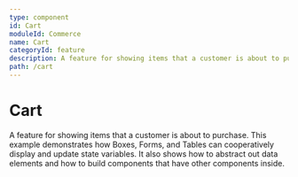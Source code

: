 ```yaml
---
type: component
id: Cart
moduleId: Commerce
name: Cart
categoryId: feature
description: A feature for showing items that a customer is about to purchase.
path: /cart
---
```


# Cart

A feature for showing items that a customer is about to purchase. This example demonstrates how Boxes, Forms, and Tables can cooperatively display and update state variables. It also shows how to abstract out data elements and how to build components that have other components inside.

